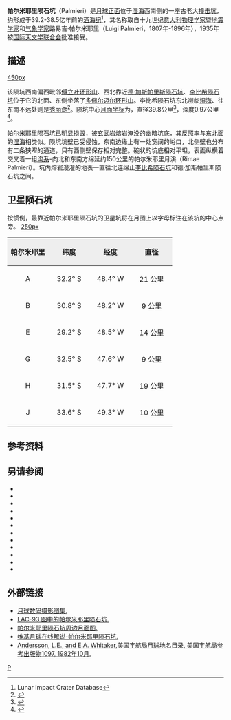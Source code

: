 {{lunar crater data|
 image=Palmieri crater 4149 h1.jpg|
 caption=月球轨道器4号拍摄的图像|
 latitude=28.64|
 N_or_S=S|
 longitude=47.8|
 E_or_W=W|
 diameter=39.8公里|
 depth=0.97公里|
 colong=49|
 eponym=路易吉·帕尔米耶里}}
'''帕尔米耶里陨石坑'''（Palmieri）是[[月球正面|月球正面]]位于[[湿海|湿海]]西南侧的一座古老大[[撞击坑|撞击坑]]，约形成于39.2-38.5亿年前的[[酒海纪|酒海纪]]<ref name=LICD>Lunar Impact Crater Database</ref>，其名称取自十九世纪[[意大利|意大利]][[物理学家|物理学家]]暨[[地震学|地震学家]]和[[气象学|气象学家]]路易吉·帕尔米耶里（Luigi Palmieri，1807年-1896年），1935年被[[国际天文学联合会|国际天文学联合会]]批准接受。

==描述==  
[[image:FourierCraterLOC.jpg|450px]]

该陨坑西南偏西毗邻[[傅立叶环形山|傅立叶环形山]]、西北靠近[[德·加斯帕里斯陨石坑|德·加斯帕里斯陨石坑]]、[[李比希陨石坑|李比希陨石坑]]位于它的北面、东侧坐落了[[多佩尔迈尔环形山|多佩尔迈尔环形山]]。李比希陨石坑东北濒临[[湿海|湿海]]、往东南不远处则是[[秀丽湖|秀丽湖]]<ref>{{Cite web |url=http://planetarynames.wr.usgs.gov/images/Lunar/lac_93_lo.pdf |title=Crater Palmieri on LAC-93 map. |accessdate=2016-10-20 |archive-date=2013-02-20 |archive-url=https://web.archive.org/web/20130220194241/http://planetarynames.wr.usgs.gov/images/Lunar/lac_93_lo.pdf |dead-url=no }}</ref>。陨坑中心[[月面坐标|月面坐标]]为{{Coord|28.64|S|47.8|W|globe:Moon|nogoogle=1|noosm=1}}，直径39.8公里<ref name="IAU">{{Cite web |url=http://planetarynames.wr.usgs.gov/Feature/4562 |title=Directory of the International Astronomical Union |access-date=2016-10-20 |archive-date=2019-12-06 |archive-url=https://web.archive.org/web/20191206164915/https://planetarynames.wr.usgs.gov/Feature/4562 |dead-url=no }}</ref>，深度0.97公里<ref>{{Cite web |url=http://fisherka.csolutionshosting.net/astronote/plan/craterdepth/html/CraterDepthFeatureNameWestfall.html |title=John E. Westfall's Atlas of the Lunar Terminator, Cambridge Univ. Press (2000) |accessdate=2016-10-20 |archive-date=2014-12-18 |archive-url=https://archive.today/20141218234310/http://fisherka.csolutionshosting.net/astronote/plan/craterdepth/html/CraterDepthFeatureNameWestfall.html |dead-url=yes }}</ref>。

帕尔米耶里陨石坑已明显损毁，被[[玄武岩|玄武岩]][[熔岩|熔岩]]淹没的幽暗坑底，其[[反照率|反照率]]与东北面的[[湿海|湿海]]相类似。陨坑坑壁已受侵蚀，东南边缘上有一处宽阔的峪口，北侧壁也分布有二条狭窄的通道，只有西侧壁保存相对完整。碗状的坑底相对平坦，表面纵横着交叉着一组[[月溪|沟系]]-向北和东南方绵延约150公里的帕尔米耶里月溪（Rimae Palmieri）。坑内熔岩漫灌的地表一直往北连绵止[[李比希陨石坑|李比希陨石坑]]和德·加斯帕里斯陨石坑之间。

==卫星陨石坑==
按惯例，最靠近帕尔米耶里陨石坑的卫星坑将在月图上以字母标注在该坑的中心点旁。
[[image:Palmieri_sattelite_craters_map.jpg|250px]]

{| class="wikitable"
!width="25%" style="background:#eeeeee;" |帕尔米耶里
!width="25%" style="background:#eeeeee;" |纬度
!width="25%" style="background:#eeeeee;" |经度
!width="25%" style="background:#eeeeee;" |直径
|-
|align="center"|A
|align="center"|32.2° S
|align="center"|48.4° W
|align="center"|21 公里
|-
|align="center"|B
|align="center"|30.8° S
|align="center"|48.2° W
|align="center"|9 公里
|-
|align="center"|E
|align="center"|29.2° S
|align="center"|48.5° W
|align="center"|14 公里
|-
|align="center"|G
|align="center"|32.5° S
|align="center"|47.6° W
|align="center"|9 公里
|-
|align="center"|H
|align="center"|31.5° S
|align="center"|47.7° W
|align="center"|19 公里
|-
|align="center"|J
|align="center"|33.6° S
|align="center"|49.3° W
|align="center"|10 公里
|}{{clear}}

==参考资料==
{{Reflist}}

==另请参阅==
* {{cite book
  | last1 = Andersson
  | first1 = L. E.
  | last2 = Whitaker
  | first2 = E. A.
  | authorlink2 = Ewen Whitaker
  | date = 1982
  | title = [[NASA|NASA]] Catalogue of Lunar Nomenclature
  | publisher = NASA RP-1097
  | ref = harv
  }}
* {{cite web
  | last = Blue
  | first = Jennifer
  | date = July 25, 2007
  | title = Gazetteer of Planetary Nomenclature
  | publisher = [[United_States_Geological_Survey|USGS]]
  | url = http://planetarynames.wr.usgs.gov/
  | accessdate = 2007-08-05
  | ref = harv
  | archive-date = 2018-12-25
  | archive-url = https://web.archive.org/web/20181225170157/https://planetarynames.wr.usgs.gov/
  | dead-url = no
  }}
* {{cite book
  | last1 = Bussey
  | first1 = B.
  | authorlink1 = Ben Bussey
  | last2 = Spudis
  | first2 = P.
  | authorlink2 = Paul Spudis
  | date = 2004
  | title = The Clementine Atlas of the Moon
  | publisher = Cambridge University Press
  | location = New York
  | isbn = 978-0-521-81528-4
  | ref = harv
  }}
* {{cite book
  | last1 = Cocks
  | first1 = Elijah E.
  | last2 = Cocks
  | first2 = Josiah C.
  | date = 1995
  | title = Who's Who on the Moon: A Biographical Dictionary of Lunar Nomenclature
  | url = https://archive.org/details/isbn_9780936389271
  | publisher = Tudor Publishers
  | isbn = 978-0-936389-27-1
  | ref = harv
  }}
* {{cite web
  | last = McDowell
  | first = Jonathan
  | date = July 15, 2007
  | url = http://host.planet4589.org/astro/lunar/
  | title = Lunar Nomenclature
  | publisher = Jonathan's Space Report
  | accessdate = 2007-10-24
  | ref = harv
  | archive-date = 2018-12-25
  | archive-url = https://web.archive.org/web/20181225170156/http://host.planet4589.org/astro/lunar/
  | dead-url = no
  }}
* {{cite journal| last1 = Menzel| first1 = D. H.| last2 = Minnaert| first2 = M.| last3 = Levin| first3 = B.| last4 = Dollfus| first4 = A.| last5 = Bell| first5 = B.| title = Report on Lunar Nomenclature by the Working Group of Commission 17 of the IAU| doi = 10.1007/BF00171763| journal = Space Science Reviews| volume = 12| issue = 2| pages = 136–186| date = 1971| bibcode = 1971SSRv...12..136M| ref = harv}}
* {{cite book
  | first = Patrick
  | last = Moore
  | authorlink = Patrick Moore
  | date = 2001
  | title = On the Moon
  | url = https://archive.org/details/patrickmooreonmo00patr
  | publisher = Sterling Publishing Co.
  | isbn = 978-0-304-35469-6
  | ref = harv
  }}
* {{cite book
  | first = Fred W.
  | last = Price
  | date = 1988
  | title = The Moon Observer's Handbook
  | publisher = Cambridge University Press
  | isbn = 978-0-521-33500-3
  | ref = harv
  }}
* {{cite book
  | last = Rükl
  | first = Antonín
  | authorlink = Antonín Rükl
  | date = 1990
  | title = Atlas of the Moon
  | publisher = Kalmbach Books
  | isbn = 978-0-913135-17-4
  | ref = harv
  }}
* {{cite book
  | last = Webb
  | first = Rev. T. W.
  | authorlink = Thomas William Webb
  | date = 1962
  | title = Celestial Objects for Common Telescopes
  | url = https://archive.org/details/celestialobjects00webb
  | edition = 6th revised
  | publisher = Dover
  | isbn = 978-0-486-20917-3
  | ref = harv
  }}
* {{cite book
  | first = Ewen A.
  | last = Whitaker
  | authorlink = Ewen Whitaker
  | date = 1999
  | title = Mapping and Naming the Moon
  | publisher = Cambridge University Press
  | isbn = 978-0-521-62248-6
  | ref = harv
  }}
* {{cite book
  | first = Peter T.
  | last = Wlasuk
  | date = 2000
  | title = Observing the Moon
  | publisher = Springer
  | isbn = 978-1-85233-193-1
  | ref = harv
 }}

==外部链接==
*[http://www.lpi.usra.edu/resources/lunar_orbiter/bin/srch_nam.shtml?Palmieri%7C0 月球数码摄影图集.] {{Wayback|url=http://www.lpi.usra.edu/resources/lunar_orbiter/bin/srch_nam.shtml?Palmieri%7C0 |date=20201127013026 }}
*[http://www.lpi.usra.edu/resources/mapcatalog/LAC/lac93/ LAC-93 图中的帕尔米耶里陨石坑.] {{Wayback|url=http://www.lpi.usra.edu/resources/mapcatalog/LAC/lac93/ |date=20160905061431 }}
*[http://www.lpi.usra.edu/resources/mapcatalog/usgs/I495/ 帕尔米耶里陨石坑周边月面图.] {{Wayback|url=http://www.lpi.usra.edu/resources/mapcatalog/usgs/I495/ |date=20160905061416 }}
*[http://the-moon.wikispaces.com/Palmieri 维基月球在线解说-帕尔米耶里陨石坑.] {{Wayback|url=http://the-moon.wikispaces.com/Palmieri |date=20180530175457 }}
*[http://planet4589.org/astro/lunar/RP-1097.pdf Andersson, L.E., and E.A. Whitaker,美国宇航局月球地名目录, 美国宇航局参考出版物1097, 1982年10月.] {{Wayback|url=http://planet4589.org/astro/lunar/RP-1097.pdf |date=20141006125838 }}

[[Category:月球环形山|P]]
{{月球環形山 (O-Q)}}